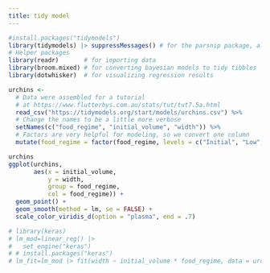 ```yaml
---
title: tidy model
---
```


```r
#install.packages("tidymodels")
library(tidymodels) |> suppressMessages() # for the parsnip package, along with the rest of tidymodels
# Helper packages
library(readr)       # for importing data
library(broom.mixed) # for converting bayesian models to tidy tibbles
library(dotwhisker)  # for visualizing regression results
```

```r
urchins <-
  # Data were assembled for a tutorial 
  # at https://www.flutterbys.com.au/stats/tut/tut7.5a.html
  read_csv("https://tidymodels.org/start/models/urchins.csv") %>% 
  # Change the names to be a little more verbose
  setNames(c("food_regime", "initial_volume", "width")) %>% 
  # Factors are very helpful for modeling, so we convert one column
  mutate(food_regime = factor(food_regime, levels = c("Initial", "Low", "High")))
```

```r
urchins
ggplot(urchins,
       aes(x = initial_volume, 
           y = width, 
           group = food_regime, 
           col = food_regime)) + 
  geom_point() + 
  geom_smooth(method = lm, se = FALSE) +
  scale_color_viridis_d(option = "plasma", end = .7)
```

```r
# library(keras)
# lm_mod=linear_reg() |> 
#   set_engine("keras")
# # install.packages("keras")
# lm_fit=lm_mod |> fit(width ~ initial_volume * food_regime, data = urchins)
```